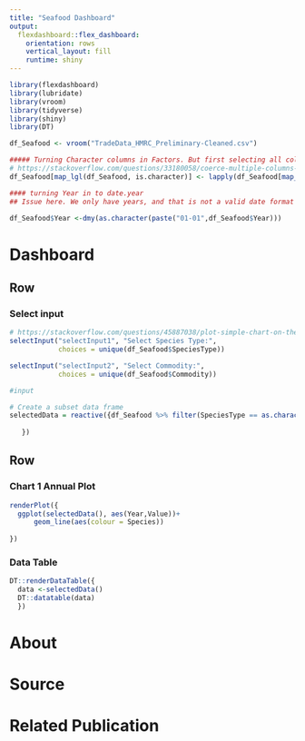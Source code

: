 ```yaml
---
title: "Seafood Dashboard"
output: 
  flexdashboard::flex_dashboard:
    orientation: rows
    vertical_layout: fill
    runtime: shiny
---
```


```r
library(flexdashboard)
library(lubridate)
library(vroom)
library(tidyverse)
library(shiny)
library(DT)
```

```r

df_Seafood <- vroom("TradeData_HMRC_Preliminary-Cleaned.csv")
```

```r
##### Turning Character columns in Factors. But first selecting all columns of class = Character
# https://stackoverflow.com/questions/33180058/coerce-multiple-columns-to-factors-at-once
df_Seafood[map_lgl(df_Seafood, is.character)] <- lapply(df_Seafood[map_lgl(df_Seafood, is.character)], factor)

#### turning Year in to date.year
## Issue here. We only have years, and that is not a valid date format for plotting. But, since the values are annual sum. But, for plotting it looks better using the 1st of Jan. If we would use e.g. the 31.12.2019, it would look like the data is for 2020 :( 

df_Seafood$Year <-dmy(as.character(paste("01-01",df_Seafood$Year)))
```

Dashboard
=======================================================================

## Row {.sidebar}

### Select input

```r

# https://stackoverflow.com/questions/45887038/plot-simple-chart-on-the-basis-of-data-subset-in-flexdashboard
selectInput("selectInput1", "Select Species Type:", 
            choices = unique(df_Seafood$SpeciesType))

selectInput("selectInput2", "Select Commodity:", 
            choices = unique(df_Seafood$Commodity))

#input

```

```r
# Create a subset data frame 
selectedData = reactive({df_Seafood %>% filter(SpeciesType == as.character(input$selectInput1), Commodity == as.character(input$selectInput2)) 
  
   })
```


## Row {.tabset .tabset-fade}

### Chart 1 Annual Plot

```r
renderPlot({
  ggplot(selectedData(), aes(Year,Value))+
      geom_line(aes(colour = Species))
    
})
```


### Data Table

```r

DT::renderDataTable({
  data <-selectedData()
  DT::datatable(data)
  })

```


About
=======================================================================

Source
=======================================================================

Related Publication
=======================================================================